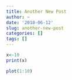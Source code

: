 ```yaml
---
title: Another New Post
author: ~
date: '2018-06-12'
slug: another-new-post
categories: []
tags: []
---
```

```r
x<-10
print(x)
```
```r
plot(1:10)
```
